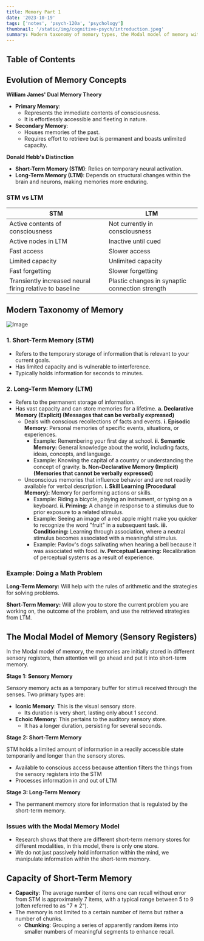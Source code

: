 ```yaml
---
title: Memory Part 1
date: '2023-10-19'
tags: ['notes', 'psych-120a', 'psychology']
thumbnail: '/static/img/cognitive-psych/introduction.jpeg'
summary: Modern taxonomy of memory types, the Modal model of memory with its stages (sensory, short-term, and long-term memory), and the capacity and chunking concept in short-term memory.
---
```


## Table of Contents

<TOCInline toc={props.toc} exclude="Table of Contents" toHeading={5} />

## Evolution of Memory Concepts

**William James' Dual Memory Theory**

- **Primary Memory**:
  - Represents the immediate contents of consciousness.
  - It is effortlessly accessible and fleeting in nature.
- **Secondary Memory**:
  - Houses memories of the past.
  - Requires effort to retrieve but is permanent and boasts unlimited capacity.

**Donald Hebb's Distinction**

- **Short-Term Memory (STM)**: Relies on temporary neural activation.
- **Long-Term Memory (LTM)**: Depends on structural changes within the brain and neurons, making memories more enduring.

### STM vs LTM

| STM                                                      | LTM                                             |
| -------------------------------------------------------- | ----------------------------------------------- |
| Active contents of consciousness                         | Not currently in consciousness                  |
| Active nodes in LTM                                      | Inactive until cued                             |
| Fast access                                              | Slower access                                   |
| Limited capacity                                         | Unlimited capacity                              |
| Fast forgetting                                          | Slower forgetting                               |
| Transiently increased neural firing relative to baseline | Plastic changes in synaptic connection strength |

## Modern Taxonomy of Memory

![Image](https://naclabatpc.files.wordpress.com/2014/09/ltm.png)

### 1. **Short-Term Memory (STM)**

- Refers to the temporary storage of information that is relevant to your current goals.
- Has limited capacity and is vulnerable to interference.
- Typically holds information for seconds to minutes.

### 2. **Long-Term Memory (LTM)**

- Refers to the permanent storage of information.
- Has vast capacity and can store memories for a lifetime.
  **a. Declarative Memory (Explicit) (Messages that can be verbally expressed)**
  - Deals with conscious recollections of facts and events.
    **i. Episodic Memory:** Personal memories of specific events, situations, or experiences.
    - Example: Remembering your first day at school.
      **ii. Semantic Memory:** General knowledge about the world, including facts, ideas, concepts, and language.
    - Example: Knowing the capital of a country or understanding the concept of gravity.
      **b. Non-Declarative Memory (Implicit) (Memories that cannot be verbally expressed)**
  - Unconscious memories that influence behavior and are not readily available for verbal description.
    **i. Skill Learning (Procedural Memory):** Memory for performing actions or skills.
    - Example: Riding a bicycle, playing an instrument, or typing on a keyboard.
      **ii. Priming:** A change in response to a stimulus due to prior exposure to a related stimulus.
    - Example: Seeing an image of a red apple might make you quicker to recognize the word "fruit" in a subsequent task.
      **iii. Conditioning:** Learning through association, where a neutral stimulus becomes associated with a meaningful stimulus.
    - Example: Pavlov's dogs salivating when hearing a bell because it was associated with food.
      **iv. Perceptual Learning:** Recalibration of perceptual systems as a result of experience.

### Example: Doing a Math Problem

**Long-Term Memory:** Will help with the rules of arithmetic and the strategies for solving problems.

**Short-Term Memory:** Will allow you to store the current problem you are working on, the outcome of the problem, and use the retrieved strategies from LTM.

## The Modal Model of Memory (Sensory Registers)

In the Modal model of memory, the memories are initially stored in different sensory registers, then attention will go ahead and put it into short-term memory.

**Stage 1: Sensory Memory**

Sensory memory acts as a temporary buffer for stimuli received through the senses. Two primary types are:

- **Iconic Memory**: This is the visual sensory store.
  - Its duration is very short, lasting only about 1 second.
- **Echoic Memory**: This pertains to the auditory sensory store.
  - It has a longer duration, persisting for several seconds.

**Stage 2: Short-Term Memory**

STM holds a limited amount of information in a readily accessible state temporarily and longer than the sensory stores.

- Available to conscious access because attention filters the things from the sensory registers into the STM
- Processes information in and out of LTM

**Stage 3: Long-Term Memory**

- The permanent memory store for information that is regulated by the short-term memory.

### Issues with the Modal Memory Model

- Research shows that there are different short-term memory stores for different modalities, in this model, there is only one store.
- We do not just passively hold information within the mind, we manipulate information within the short-term memory.

## Capacity of Short-Term Memory

- **Capacity**: The average number of items one can recall without error from STM is approximately 7 items, with a typical range between 5 to 9 (often referred to as "7 ± 2").
- The memory is not limited to a certain number of items but rather a number of chunks.
  - **Chunking**: Grouping a series of apparently random items into smaller numbers of meaningful segments to enhance recall.

